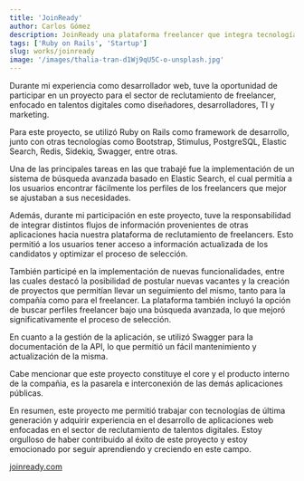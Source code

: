 ```yaml
---
title: 'JoinReady'
author: Carlos Gómez
description: JoinReady una plataforma freelancer que integra tecnologías modernas como Ruby on Rails, Stimulus, entre otras.
tags: ['Ruby on Rails', 'Startup']
slug: works/joinready
image: '/images/thalia-tran-d1Wj9qU5C-o-unsplash.jpg'
---
```


Durante mi experiencia como desarrollador web, tuve la oportunidad de participar en un proyecto para el sector de reclutamiento de freelancer, enfocado en talentos digitales como diseñadores, desarrolladores, TI y marketing.

Para este proyecto, se utilizó Ruby on Rails como framework de desarrollo, junto con otras tecnologías como Bootstrap, Stimulus, PostgreSQL, Elastic Search, Redis, Sidekiq, Swagger, entre otras.

Una de las principales tareas en las que trabajé fue la implementación de un sistema de búsqueda avanzada basado en Elastic Search, el cual permitía a los usuarios encontrar fácilmente los perfiles de los freelancers que mejor se ajustaban a sus necesidades.

Además, durante mi participación en este proyecto, tuve la responsabilidad de integrar distintos flujos de información provenientes de otras aplicaciones hacia nuestra plataforma de reclutamiento de freelancers. Esto permitió a los usuarios tener acceso a información actualizada de los candidatos y optimizar el proceso de selección.

También participé en la implementación de nuevas funcionalidades, entre las cuales destacó la posibilidad de postular nuevas vacantes y la creación de proyectos que permitían llevar un seguimiento del mismo, tanto para la compañía como para el freelancer. La plataforma también incluyó la opción de buscar perfiles freelancer bajo una búsqueda avanzada, lo que mejoró significativamente el proceso de selección.

En cuanto a la gestión de la aplicación, se utilizó Swagger para la documentación de la API, lo que permitió un fácil mantenimiento y actualización de la misma.

Cabe mencionar que este proyecto constituye el core y el producto interno de la compañia, es la pasarela e interconexión de las demás aplicaciones públicas.

En resumen, este proyecto me permitió trabajar con tecnologías de última generación y adquirir experiencia en el desarrollo de aplicaciones web enfocadas en el sector de reclutamiento de talentos digitales. Estoy orgulloso de haber contribuido al éxito de este proyecto y estoy emocionado por seguir aprendiendo y creciendo en este campo.

[joinready.com](https://joinready.com)
